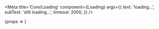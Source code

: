 
<Meta
    title='Core/Loading'
    component={Loading}
    args={{
        text: 'loading...',
        subText: 'still loading...',
        timeout: 2000,
    }}
/>

<Canvas>
    <Story name='Basic'>{props => <Loading {...props} />}</Story>
</Canvas>
